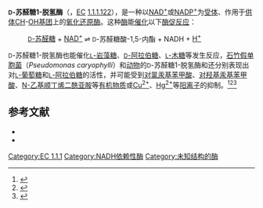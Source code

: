 {{DISPLAYTITLE:<small>D</small>-苏醛糖1-脱氢酶}}
{{enzyme
| Name = <small>D</small>-苏醛糖1-脱氢酶
| Systematic_name = <small>D</small>-''threo''-aldose:NAD<sup>+</sup> 1-oxidoreductase
| Acronym = 
| Other_names = <small>L</small>-fucose dehydrogenase; (2''S'',3''R'')-aldose dehydrogenase; dehydrogenase, <small>L</small>-fucose; <small>L</small>-fucose (<small>D</small>-arabinose) dehydrogenase
| EC_number = 1.1.1.122
| CAS_number = 9082-70-6
| IUBMB_EC_number = 1/1/1/122
| GO_code = 0047834
| image = 
| width = 
| caption = 
}}
'''<small>D</small>-苏醛糖1-脱氢酶'''（{{lang-en|<small>D</small>-''threo''-aldose 1-dehydrogenase }}，[[EC编号|EC]] [http://enzyme.expasy.org/EC/1.1.1.122 1.1.1.122]{{Wayback|url=http://enzyme.expasy.org/EC/1.1.1.122 |date=20120729115953 }}），是一种以[[烟酰胺腺嘌呤二核苷酸|NAD<sup>+</sup>]]或[[烟酰胺腺嘌呤二核苷酸磷酸|NADP<sup>+</sup>]]为[[受体_(生物化学)|受体]]、作用于[[供体|供体]][[次甲基|CH]]-[[羟基|OH]][[基团|基团]]上的[[氧化还原酶|氧化还原酶]]。这种[[酶|酶]]能[[催化|催化]]以下[[酶促反应|酶促反应]]：

:[[D-苏醛糖|<small>D</small>-苏醛糖]] + [[烟酰胺腺嘌呤二核苷酸|NAD<sup>+</sup>]] <math>\rightleftharpoons</math> <small>D</small>-苏醛糖酸-1,5-内酯 + NADH + [[氢离子|H<sup>+</sup>]]

<small>D</small>-苏醛糖1-脱氢酶也能催化[[L-岩藻糖|<small>L</small>-岩藻糖]]、[[D-阿拉伯糖|<small>D</small>-阿拉伯糖]]、[[L-木糖|<small>L</small>-木糖]]等发生反应，[[石竹假单胞菌|石竹假单胞菌]]（''Pseudomonas caryophylli''）和[[动物|动物]]的<small>D</small>-苏醛糖1-脱氢酶和还分别表现出对[[L-葡萄糖|<small>L</small>-葡萄糖]]和[[L-阿拉伯糖|<small>L</small>-阿拉伯糖]]的活性，并可能受到[[对氯汞基苯甲酸|对氯汞基苯甲酸]]、[[对羟基汞基苯甲酸|对羟基汞基苯甲酸]]、[[N-乙基顺丁烯二酰亚胺|N-乙基顺丁烯二酰亚胺]]等[[有机物质|有机物质]]或[[二价铜离子|Cu<sup>2+</sup>]]、[[二价汞离子|Hg<sup>2+</sup>]]等[[阳离子|阳离子]]的抑制。<ref>{{cite journal | author = Itoh, H.; Miyoshi, T.; Yoshino, A.; Shiragami, K.; Izumori, K. | date = 1994 | title = Purification and characterization of <small>L</small>-fucose dehydrogenase from ''Agrobacterium tumefaciens'' K-28 | journal = J. Ferment. Bioeng. | volume = 77 | pages = 100-102 | doi = 10.1016/0922-338X(94)90218-6 | issue = 1 | url = http://www.sciencedirect.com/science/article/pii/0922338X94902186 }}</ref><ref>{{cite journal | author = Schacter, H.; Sarney, J.; McGuire, E.J.; Roseman, S. | date = 1969 | title = Isolation of diphosphopyridine nucleotide-dependent <small>L</small>-fucose dehydrogenase from pork liver | journal = J. Biol. Chem. | volume = 244 | pages = 4785-4792 | pmid = 4309152 | issue = 17 | url = http://www.ncbi.nlm.nih.gov/pubmed/4309152 | access-date = 2013-07-16 | archive-date = 2019-02-15 | archive-url = https://web.archive.org/web/20190215205713/https://www.ncbi.nlm.nih.gov/pubmed/4309152 | dead-url = no }}</ref><ref>{{cite journal | author = Tsuji, Y.; Koike, A.; Yamamoto, K.; Tochikura, T. | date = 1992 | title = Purification and some properties of <small>L</small>-fucose dehydrogenase from ''Agrobacterium radiobacter'' and its application to the assay of bound-fucose in glycoconjugates | journal = Biochim. Biophys. Acta. | volume = 1117 | pages = 167-173 | pmid = 1525177 | issue = 2 | url = http://www.ncbi.nlm.nih.gov/pubmed/1525177 | access-date = 2013-07-16 | archive-date = 2019-02-15 | archive-url = https://web.archive.org/web/20190215205714/https://www.ncbi.nlm.nih.gov/pubmed/1525177 | dead-url = no }}</ref>

== 参考文献 ==
{{reflist}}
{{refbegin}}
* {{cite journal | author = Sasajima KI, Sinskey AJ | date = 1979 | title = Oxidation of L-glucose by a Pseudomonad | journal = Biochim. Biophys. Acta.  | volume = 571 | pages = 120–6  | pmid = 40609 | issue = 1 }}
* {{cite journal | author = Schachter H, Sarney J, McGuire EJ, Roseman S | date = 1969 | title = Isolation of diphosphopyridine nucleotide-dependent L-fucose dehydrogenase from pork liver | journal = J. Biol. Chem.  | volume = 244 | pages = 4785–92  | pmid = 4309152 | issue = 17 }}

{{EC 1.1}}

[[Category:EC_1.1.1|Category:EC 1.1.1]]
[[Category:NADH依赖性酶|Category:NADH依赖性酶]]
[[Category:未知结构的酶|Category:未知结构的酶]]